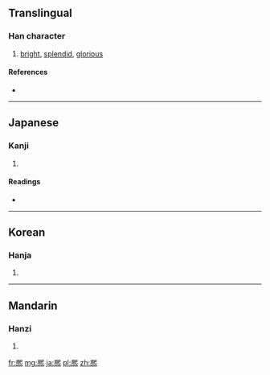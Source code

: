 {{also|熙|煕}}
==Translingual==

===Han character===
{{Han char|rn=86|rad=火|as=10|sn=14|four=|canj=竹山火 (HUF)}}

# [[bright]], [[splendid]], [[glorious]]

====References====
* {{Han ref|kx=0679.080|dkj=19292|dj=1090.030|hdz=32226.090|uh=7188|ud=29064}}

----

==Japanese==

===Kanji===
{{ja-kanji|grade=|rs=火10}}

# {{defn|lang=ja|sort=火10}}

====Readings====
* {{ja-readings|on=[[き]] (ki)|kun=[[ひかる]] (hikaru), [[ひろい]] (hiroi), [[よろこぶ]] (yorokobu)}}

----

==Korean==

===Hanja===
{{ko-hanja|hangeul=희|eumhun=|rv=hui|mr=hŭi|y=huy}}

# {{defn|lang=ko|sort=火10}}

----

==Mandarin==

===Hanzi===
{{cmn-hanzi|pin=[[xī]] ([[xi1]])|wg=hsi<sup>1</sup>}}

# {{defn|lang=cmn|sort=火10}}

[[fr:熈]]
[[mg:熈]]
[[ja:熈]]
[[pl:熈]]
[[zh:熈]]